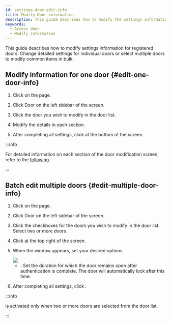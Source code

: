```yaml
---
id: settings-door-edit-info
title: Modify Door information
description: This guide describes how to modify the settings information of the registered access door.
keywords:
  - Access door
  - Modify information
---
```


This guide describes how to modify settings information for registered doors. Change detailed settings for individual doors or select multiple doors to modify common items in bulk.

## Modify information for one door {#edit-one-door-info}

1. Click <Cmd sid='shell.header.setting' /> on the <Cmd sid='shell.header.launcher' /> page.

2. Click <Cmd>Door</Cmd> on the left sidebar of the screen.

3. Click the door you wish to modify in the door list.

4. Modify the details in each section.

5. After completing all settings, click <Cmd sid='button.apply' product='2' /> at the bottom of the screen.

:::info

For detailed information on each section of the door modification screen, refer to the [following](settings-door-add).

:::

## Batch edit multiple doors {#edit-multiple-door-info}

1. Click <Cmd sid='shell.header.setting' /> on the <Cmd sid='shell.header.launcher' /> page.

2. Click <Cmd>Door</Cmd> on the left sidebar of the screen.

3. Click the checkboxes for the doors you wish to modify in the door list. Select two or more doors.

4. Click <Cmd sid='button.batchEdit' product='2' /> at the top right of the screen.

5. When the <Cmd sid='button.batchEdit' product='2' /> window appears, set your desired options.

    <Image src='/img/biostarx-setting-door-edit-batch.png' />

    * <Cmd sid='door.openTime' product='2' />: Set the duration for which the door remains open after authentication is complete. The door will automatically lock after this time.

6. After completing all settings, click <Cmd sid='button.apply' product='2' />.

:::info

<Cmd sid='button.batchEdit' product='2' /> is activated only when two or more doors are selected from the door list.

:::
